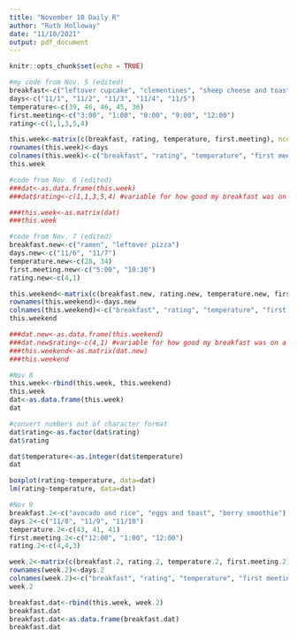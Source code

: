 ```yaml
---
title: "November 10 Daily R"
author: "Ruth Holloway"
date: "11/10/2021"
output: pdf_document
---
```


```r
knitr::opts_chunk$set(echo = TRUE)
```

```r
#my code from Nov. 5 (edited)
breakfast<-c("leftover cupcake", "clementines", "sheep cheese and toast", "tuna donburi", "avocado toast")
days<-c("11/1", "11/2", "11/3", "11/4", "11/5")
temperature<-c(39, 46, 46, 45, 36)
first.meeting<-c("3:00", "1:00", "8:00", "9:00", "12:00")
rating<-c(1,1,3,5,4)

this.week<-matrix(c(breakfast, rating, temperature, first.meeting), ncol=4)
rownames(this.week)<-days
colnames(this.week)<-c("breakfast", "rating", "temperature", "first meeting")
this.week

#code from Nov. 6 (edited)
###dat<-as.data.frame(this.week)
###dat$rating<-c(1,1,3,5,4) #variable for how good my breakfast was on a scale of 1-5

###this.week<-as.matrix(dat)
###this.week

#code from Nov. 7 (edited)
breakfast.new<-c("ramen", "leftover pizza")
days.new<-c("11/6", "11/7")
temperature.new<-c(28, 34)
first.meeting.new<-c("5:00", "10:30")
rating.new<-c(4,1)

this.weekend<-matrix(c(breakfast.new, rating.new, temperature.new, first.meeting.new), ncol=4)
rownames(this.weekend)<-days.new
colnames(this.weekend)<-c("breakfast", "rating", "temperature", "first meeting")
this.weekend

###dat.new<-as.data.frame(this.weekend)
###dat.new$rating<-c(4,1) #variable for how good my breakfast was on a scale of 1-5
###this.weekend<-as.matrix(dat.new)
###this.weekend

#Nov 8
this.week<-rbind(this.week, this.weekend)
this.week
dat<-as.data.frame(this.week)
dat

#convert numbers out of character format
dat$rating<-as.factor(dat$rating)
dat$rating

dat$temperature<-as.integer(dat$temperature)
dat

boxplot(rating~temperature, data=dat)
lm(rating~temperature, data=dat)

#Nov 9
breakfast.2<-c("avocado and rice", "eggs and toast", "berry smoothie")
days.2<-c("11/8", "11/9", "11/10")
temperature.2<-c(43, 41, 41)
first.meeting.2<-c("12:00", "1:00", "12:00")
rating.2<-c(4,4,3)

week.2<-matrix(c(breakfast.2, rating.2, temperature.2, first.meeting.2), ncol=4)
rownames(week.2)<-days.2
colnames(week.2)<-c("breakfast", "rating", "temperature", "first meeting")
week.2

breakfast.dat<-rbind(this.week, week.2)
breakfast.dat
breakfast.dat<-as.data.frame(breakfast.dat)
breakfast.dat
```

